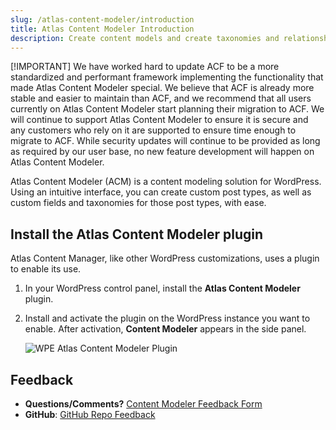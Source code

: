 ```yaml
---
slug: /atlas-content-modeler/introduction
title: Atlas Content Modeler Introduction
description: Create content models and create taxonomies and relationships.
---
```


[!IMPORTANT]
We have worked hard to update ACF to be a more standardized and performant framework implementing the functionality that made Atlas Content Modeler special. We believe that ACF is already more stable and easier to maintain than ACF, and we recommend that all users currently on Atlas Content Modeler start planning their migration to ACF. We will continue to support Atlas Content Modeler to ensure it is secure and any customers who rely on it are supported to ensure time enough to migrate to ACF. While security updates will continue to be provided as long as required by our user base, no new feature development will happen on Atlas Content Modeler.

Atlas Content Modeler (ACM) is a content modeling solution for WordPress. Using an intuitive interface, you can create custom post types, as well as custom fields and taxonomies for those post types, with ease.

## Install the Atlas Content Modeler plugin

Atlas Content Manager, like other WordPress customizations, uses a plugin to enable its use.

1. In your WordPress control panel, install the **Atlas Content Modeler** plugin.
2. Install and activate the plugin on the WordPress instance you want to enable. After activation, **Content Modeler** appears in the side panel.

   ![WPE Atlas Content Modeler Plugin](./images/acm-sidebar.png)

## Feedback

- **Questions/Comments?** [Content Modeler Feedback Form](https://docs.google.com/forms/d/e/1FAIpQLScc2VN-GRSJMz8zVgJLL6kiX3VeV2jkSDnmU1gnuNElEHCEVQ/viewform)
- **GitHub**: [GitHub Repo Feedback](https://github.com/wpengine/atlas-content-modeler/issues/new/choose)
